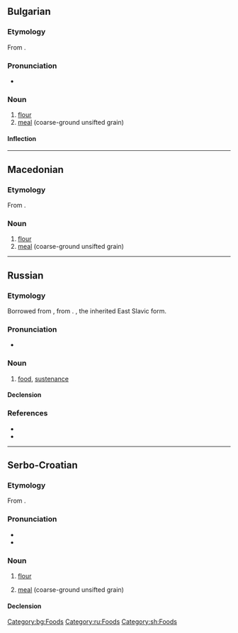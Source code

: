 ==Bulgarian==

===Etymology===
From {{inh|bg|sla-pro|*boršьno}}.

===Pronunciation===
* {{IPA|bg|/brəʃˈnɔ/}}

===Noun===
{{bg-noun|g=n|tr=brašnó}}

# [[flour]]
# [[meal]] (coarse-ground unsifted grain)

====Inflection====
{{bg-noun-n-a|брашн}}

[[Category:bg:Foods]]

----

==Macedonian==

===Etymology===
From {{inh|mk|sla-pro|*boršьno}}.

===Noun===
{{mk-noun|n}}

# [[flour]]
# [[meal]] (coarse-ground unsifted grain)

{{topics|mk|Foods}}

----

==Russian==

===Etymology===
Borrowed from {{bor|ru|cu|брашьно}}, from {{der|ru|sla-pro|*boršьno}}. {{doublet|ru|бо́рошно}}, the inherited East Slavic form.

===Pronunciation===
* {{ru-IPA|бра́шно}}

===Noun===
{{ru-noun+|бра́шно|*}}

# {{lb|ru|archaic}} [[food]], [[sustenance]]

====Declension====
{{ru-noun-table|бра́шно|*}}

===References===
* {{R:ru:Vasmer}}
* {{R:ru:Vasmer|бо́рошно}}

[[Category:ru:Foods]]

----

==Serbo-Croatian==

===Etymology===
From {{inh|sh|sla-pro|*boršьno}}.

===Pronunciation===
* {{IPA|sh|/brâʃno/}}
* {{hyphenation|sh|бра|шно}}

===Noun===
{{sh-noun|g=n|head=бра̏шно}}

# {{lb|sh|uncountable}} [[flour]]
# {{lb|sh|uncountable}} [[meal]] (coarse-ground unsifted grain)

====Declension====
{{sh-decl-noun-unc|sc=Cyrl
|брашно
|брашна
|брашну
|брашно
|брашно
|брашну
|брашном
}}

[[Category:sh:Foods]]
